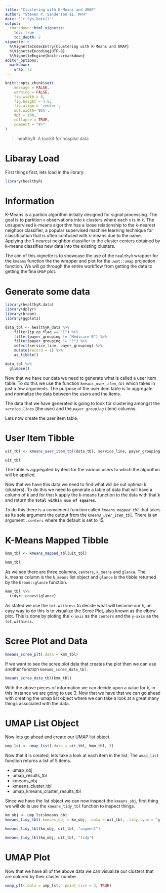 ```yaml
---
title: "Clustering with K-Means and UMAP"
author: "Steven P. Sanderson II, MPH"
date: "`r Sys.Date()`"
output: 
  rmarkdown::html_vignette:
    toc: true
    toc_depth: 2
vignette: >
  %\VignetteIndexEntry{Clustering with K-Means and UMAP}
  %\VignetteEncoding{UTF-8}
  %\VignetteEngine{knitr::rmarkdown}
editor_options: 
  markdown: 
    wrap: 72
---
```


```r
knitr::opts_chunk$set(
    message = FALSE,
    warning = FALSE,
    fig.width = 8, 
    fig.height = 4.5,
    fig.align = 'center',
    out.width='95%', 
    dpi = 100,
    collapse = TRUE,
    comment = "#>"
)
```

> healthyR: A toolkit for hospital data

# Libaray Load

First things first, lets load in the library:

```r
library(healthyR)
```

# Information

K-Means is a partion algorithm initially designed for signal processing.
The goal is to partition *`n`* observations into *`k`* clusters where
each *`n`* is in *`k`*. The unsupervised k-means algorithm has a loose
relationship to the k-nearest neighbor classifier, a popular supervised
machine learning technique for classification that is often confused
with k-means due to the name. Applying the 1-nearest neighbor classifier
to the cluster centers obtained by k-means classifies new data into the
existing clusters.

The aim of this vignette is to showcase the use of the `healthyR`
wrapper for the `kmeans` function the the wrapper and plot for the
`uwot::umap` projection function. We will go through the entire workflow
from getting the data to getting the fina `UMAP` plot.

# Generate some data

```r
library(healthyR.data)
library(dplyr)
library(broom)
library(ggplot2)

data_tbl <- healthyR_data %>%
    filter(ip_op_flag == "I") %>%
    filter(payer_grouping != "Medicare B") %>%
    filter(payer_grouping != "?") %>%
    select(service_line, payer_grouping) %>%
    mutate(record = 1) %>%
    as_tibble()

data_tbl %>%
  glimpse()
```

Now that we have our data we need to generate what is called a user item
table. To do this we use the function *`kmeans_user_item_tbl`* which
takes in just a few arguments. The purpose of the user item table is to
aggregate and normalize the data between the users and the items.

The data that we have generated is going to look for clustering amongst
the *`service_lines`* (the user) and the *`payer_grouping`* (item)
columns.

Lets now create the user item table.

# User Item Tibble

```r
uit_tbl <- kmeans_user_item_tbl(data_tbl, service_line, payer_grouping, record)

uit_tbl
```

The table is aggregated by item for the various users to which the
algorithm will be applied.

Now that we have this data we need to find what will be out optimal k
(clusters). To do this we need to generate a table of data that will
have a column of k and for that k apply the k-means function to the data
with that k and return the **`total within sum of squares`**.

To do this there is a convienent function called *`kmeans_mapped_tbl`*
that takes as its sole argument the output from the
*`kmeans_user_item_tbl`*. There is an argument *`.centers`* where the
default is set to 15.

# K-Means Mapped Tibble
```r
kmm_tbl <- kmeans_mapped_tbl(uit_tbl)

kmm_tbl
```

As we see there are three columns, `centers`, `k_means` and `glance`.
The k_means column is the `k_means` list object and `glance` is the
tibble returned by the `broom::glance` function.

```r
kmm_tbl %>%
  tidyr::unnest(glance)
```

As stated we use the `tot.withinss` to decide what will become our *`k`*, an easy
way to do this is to visualize the Scree Plot, also known as the elbow plot. This 
is done by ploting the `x-axis` as the `centers` and the `y-axis` as the `tot.withinss`.

# Scree Plot and Data

```r
kmeans_scree_plt(.data = kmm_tbl)
```

If we want to see the scree plot data that creates the plot then we can use another function `kmeans_scree_data_tbl`.

```r
kmeans_scree_data_tbl(kmm_tbl)
```

With the above pieces of information we can decide upon a value for *`k`*, in this
instance we are going to use 3. Now that we have that we can go ahead with creating the umap list object where we can take a look at a great many things associated with the data.

# UMAP List Object

Now lets go ahead and create our UMAP list object.

```r
ump_lst <- umap_list(.data = uit_tbl, kmm_tbl, 3)
```

Now that it is created, lets take a look at each item in the list. The `umap_list` function returns a list of 5 items.

  * umap_obj
  * umap_results_tbl
  * kmeans_obj
  * kmeans_cluster_tbl
  * umap_kmeans_cluster_results_tbl
  
Since we have the list object we can now inspect the `kmeans_obj`, first thing we will do is use the `kmeans_tidy_tbl` function to inspect things.

```r
km_obj <- ump_lst$kmeans_obj
kmeans_tidy_tbl(.kmeans_obj = km_obj, .data = uit_tbl, .tidy_type = "glance")

kmeans_tidy_tbl(km_obj, uit_tbl, "augment")

kmeans_tidy_tbl(km_obj, uit_tbl, "tidy")
```

# UMAP Plot

Now that we have all of the above data we can visualize our clusters that are colored by their cluster number.

```r
umap_plt(.data = ump_lst, .point_size = 3, TRUE)
```
